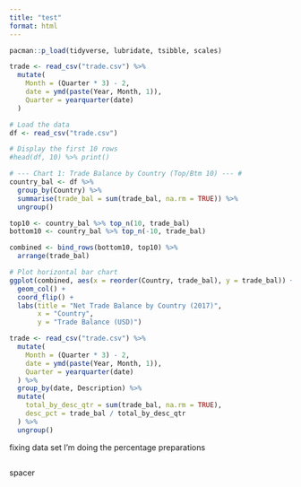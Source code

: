 ```yaml
---
title: "test"
format: html
---
```




```r

pacman::p_load(tidyverse, lubridate, tsibble, scales)

trade <- read_csv("trade.csv") %>%
  mutate(
    Month = (Quarter * 3) - 2,
    date = ymd(paste(Year, Month, 1)),
    Quarter = yearquarter(date)
  )

# Load the data
df <- read_csv("trade.csv")

# Display the first 10 rows
#head(df, 10) %>% print()

# --- Chart 1: Trade Balance by Country (Top/Btm 10) --- #
country_bal <- df %>%
  group_by(Country) %>%
  summarise(trade_bal = sum(trade_bal, na.rm = TRUE)) %>%
  ungroup()

top10 <- country_bal %>% top_n(10, trade_bal)
bottom10 <- country_bal %>% top_n(-10, trade_bal)

combined <- bind_rows(bottom10, top10) %>%
  arrange(trade_bal)

# Plot horizontal bar chart
ggplot(combined, aes(x = reorder(Country, trade_bal), y = trade_bal)) +
  geom_col() +
  coord_flip() +
  labs(title = "Net Trade Balance by Country (2017)",
       x = "Country",
       y = "Trade Balance (USD)")


```



```r

trade <- read_csv("trade.csv") %>%
  mutate(
    Month = (Quarter * 3) - 2,
    date = ymd(paste(Year, Month, 1)),
    Quarter = yearquarter(date)
  ) %>%
  group_by(date, Description) %>%
  mutate(
    total_by_desc_qtr = sum(trade_bal, na.rm = TRUE),
    desc_pct = trade_bal / total_by_desc_qtr
  ) %>%
  ungroup()


```



fixing data set 
I'm doing the percentage preparations

```r



```














































































































































spacer
